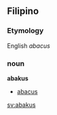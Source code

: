 == Filipino ==

=== Etymology ===
English ''abacus''

=== noun ===
'''abakus'''
* [[abacus]]

[[sv:abakus]]